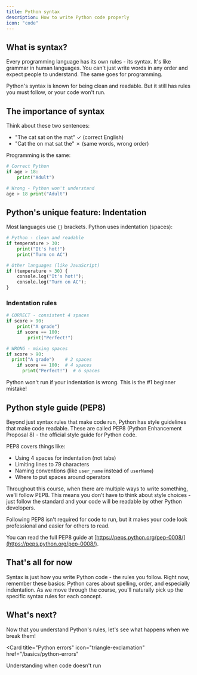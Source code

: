 ```yaml
---
title: Python syntax
description: How to write Python code properly
icon: "code"
---
```


## What is syntax?

Every programming language has its own rules - its syntax. It's like grammar in human languages. You can't just write words in any order and expect people to understand. The same goes for programming.

Python's syntax is known for being clean and readable. But it still has rules you must follow, or your code won't run.

## The importance of syntax

Think about these two sentences:
- "The cat sat on the mat" ✓ (correct English)
- "Cat the on mat sat the" ✗ (same words, wrong order)

Programming is the same:
```python
# Correct Python
if age > 18:
    print("Adult")

# Wrong - Python won't understand
age > 18 print("Adult")
```

## Python's unique feature: Indentation

Most languages use `{}` brackets. Python uses indentation (spaces):

```python
# Python - clean and readable
if temperature > 30:
    print("It's hot!")
    print("Turn on AC")

# Other languages (like JavaScript)
if (temperature > 30) {
    console.log("It's hot!");
    console.log("Turn on AC");
}
```

### Indentation rules

```python
# CORRECT - consistent 4 spaces
if score > 90:
    print("A grade")
    if score == 100:
        print("Perfect!")

# WRONG - mixing spaces
if score > 90:
  print("A grade")    # 2 spaces
    if score == 100:  # 4 spaces
      print("Perfect!")  # 6 spaces
```

<Warning>
  Python won't run if your indentation is wrong. This is the #1 beginner mistake!
</Warning>

## Python style guide (PEP8)

Beyond just syntax rules that make code run, Python has style guidelines that make code readable. These are called PEP8 (Python Enhancement Proposal 8) - the official style guide for Python code.

PEP8 covers things like:
- Using 4 spaces for indentation (not tabs)
- Limiting lines to 79 characters
- Naming conventions (like `user_name` instead of `userName`)
- Where to put spaces around operators

Throughout this course, when there are multiple ways to write something, we'll follow PEP8. This means you don't have to think about style choices - just follow the standard and your code will be readable by other Python developers.

<Tip>
  Following PEP8 isn't required for code to run, but it makes your code look professional and easier for others to read.
</Tip>

You can read the full PEP8 guide at [https://peps.python.org/pep-0008/](https://peps.python.org/pep-0008/).

## That's all for now

Syntax is just how you write Python code - the rules you follow. Right now, remember these basics: Python cares about spelling, order, and especially indentation. As we move through the course, you'll naturally pick up the specific syntax rules for each concept.

## What's next?

Now that you understand Python's rules, let's see what happens when we break them!

<Card
  title="Python errors"
  icon="triangle-exclamation"
  href="/basics/python-errors"
>
  Understanding when code doesn't run
</Card>